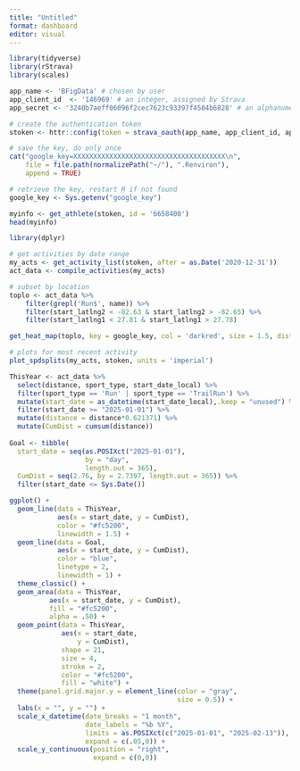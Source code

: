 ```yaml
---
title: "Untitled"
format: dashboard
editor: visual
---
```


```r
library(tidyverse)
library(rStrava)
library(scales)
```

```r
app_name <- 'BFigData' # chosen by user
app_client_id  <- '146969' # an integer, assigned by Strava
app_secret <- '3240b7aeff06096f2cec7623c93397f4504b6828' # an alphanumeric secret, assigned by Strava

# create the authentication token
stoken <- httr::config(token = strava_oauth(app_name, app_client_id, app_secret, app_scope="activity:read_all"))
```

```r
# save the key, do only once
cat("google_key=XXXXXXXXXXXXXXXXXXXXXXXXXXXXXXXXXXXXXX\n",
    file = file.path(normalizePath("~/"), ".Renviron"),
    append = TRUE)

# retrieve the key, restart R if not found
google_key <- Sys.getenv("google_key")
```

```r
myinfo <- get_athlete(stoken, id = '6658400')
head(myinfo)
```

```r
library(dplyr)

# get activities by date range
my_acts <- get_activity_list(stoken, after = as.Date('2020-12-31'))
act_data <- compile_activities(my_acts) 

# subset by location
toplo <- act_data %>% 
    filter(grepl('Run$', name)) %>% 
    filter(start_latlng2 < -82.63 & start_latlng2 > -82.65) %>% 
    filter(start_latlng1 < 27.81 & start_latlng1 > 27.78) 

get_heat_map(toplo, key = google_key, col = 'darkred', size = 1.5, distlab = F, alpha = 0.6, zoom = 13)
```

```r
# plots for most recent activity
plot_spdsplits(my_acts, stoken, units = 'imperial')
```

```r
ThisYear <- act_data %>%
  select(distance, sport_type, start_date_local) %>%
  filter(sport_type == 'Run' | sport_type == 'TrailRun') %>%
  mutate(start_date = as_datetime(start_date_local),.keep = "unused") %>%
  filter(start_date >= "2025-01-01") %>%
  mutate(distance = distance*0.621371) %>%
  mutate(CumDist = cumsum(distance))
 
Goal <- tibble(
  start_date = seq(as.POSIXct("2025-01-01"), 
                   by = "day", 
                   length.out = 365), 
  CumDist = seq(2.76, by = 2.7397, length.out = 365)) %>%
  filter(start_date <= Sys.Date())


```

```r
ggplot() + 
  geom_line(data = ThisYear, 
            aes(x = start_date, y = CumDist), 
            color = "#fc5200", 
            linewidth = 1.5) +
  geom_line(data = Goal, 
            aes(x = start_date, y = CumDist), 
            color = "blue", 
            linetype = 2,
            linewidth = 1) +
  theme_classic() +
  geom_area(data = ThisYear, 
          aes(x = start_date, y = CumDist),
          fill = "#fc5200",
          alpha = .50) +
  geom_point(data = ThisYear,
             aes(x = start_date, 
                 y = CumDist),
             shape = 21,
             size = 4,
             stroke = 2,
             color = "#fc5200",
             fill = "white") +
  theme(panel.grid.major.y = element_line(color = "gray",
                                          size = 0.5)) +
  labs(x = "", y = "") +
  scale_x_datetime(date_breaks = "1 month",
                   date_labels = "%b %Y",
                   limits = as.POSIXct(c("2025-01-01", "2025-02-13")),
                   expand = c(.05,0)) +
  scale_y_continuous(position = "right",
                     expand = c(0,0)) 

```
